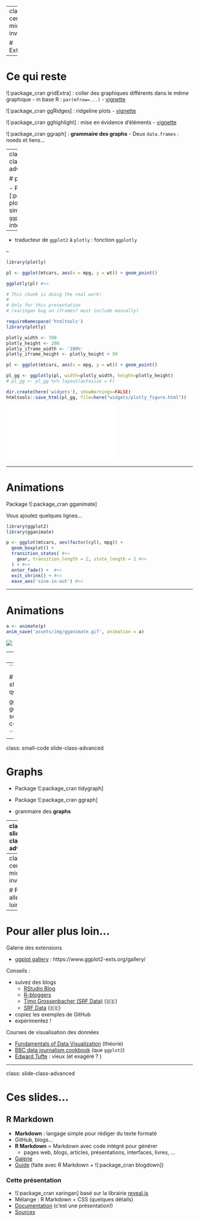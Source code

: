 
---
class: center, middle, inverse

# Extensions


---

# Ce qui reste

![:package_cran gridExtra] : coller des graphiques différents dans le même graphique
- in base R : `par(mfrow=...)` 
- [vignette](https://cran.r-project.org/web/packages/gridExtra/vignettes/arrangeGrob.html)

![:package_cran ggRidges] : ridgeline plots
- [vignette](https://cran.r-project.org/web/packages/ggridges/vignettes/gallery.html)

![:package_cran gghighlight] : mise en évidence d'éléments 
- [vignette](https://cran.r-project.org/web/packages/gghighlight/vignettes/gghighlight.html)

![:package_cran ggraph] : **grammaire des graphs** 
- Deux `data.frames` : noeds et liens...


---
class: slide-class-advanced

# plotly

- Package ![:package_cran plotly] : librarie similaire à `ggplot2`, mais interactive !

--

- traducteur de `ggplot2` à `plotly` : fonction `ggplotly`

--

```r
library(plotly)

pl <- ggplot(mtcars, aes(x = mpg, y = wt)) + geom_point()

ggplotly(pl) #<<
```

```r
# This chunk is doing the real work!
#
# Only for this presentation
# (xaringan bug on iframes? must include manually)

requireNamespace('htmltools')
library(plotly)

plotly_width <- 700
plotly_height <- 200
plotly_iframe_width <- '100%'
plotly_iframe_height <- plotly_height + 50

pl <- ggplot(mtcars, aes(x = mpg, y = wt)) + geom_point()

pl_gg <- ggplotly(pl, width=plotly_width, height=plotly_height)
# pl_gg <- pl_gg %>% layout(autosize = F)

dir.create(here('widgets'), showWarnings=FALSE)
htmltools::save_html(pl_gg, file=here("widgets/plotly_figure.html"))
```
<iframe src="widgets/plotly_figure.html" width="`r plotly_iframe_width`" height="`r plotly_iframe_height`" scrolling="no" seamless="seamless" frameBorder="0"></iframe>


---

# Animations

Package ![:package_cran gganimate]

Vous ajoutez quelques lignes...

```r
library(ggplot2)
library(gganimate)

p <- ggplot(mtcars, aes(factor(cyl), mpg)) + 
  geom_boxplot() + 
  transition_states( #<<
    gear, transition_length = 2, state_length = 1 #<<
  ) + #<<
  enter_fade() +  #<<
  exit_shrink() + #<<
  ease_aes('sine-in-out') #<<
```


---

# Animations

```r
a <- animate(p)
anim_save('assets/img/gganimate.gif', animation = a)

```

![](assets/img/gganimate.gif)


---
class: small-code

# Cartographie

Approche à la `tidyverse` : package ![:package_cran sf]

--
```r
library(sf)

# Shapefile des cantons
shp <- sf::st_read('data/switzerland_shapefiles/gadm36_CHE_1.shp', quiet = TRUE)

ggplot(shp) +
   geom_sf(aes(fill = (NAME_1 == 'Ticino'))) +
   geom_sf_text(aes(label = NAME_1), size = 3) +
   theme_bw() +
   scale_fill_discrete('', breaks = c(TRUE, FALSE), labels = c('Rigole', 'Travaille'))

```



---
class: small-code slide-class-advanced

# Graphs

- Package ![:package_cran tidygraph]
- Package ![:package_cran ggraph]

- grammaire des **graphs**

<!-- TODO -->

---
class: slide-class-advanced

# ggplot2 in Python

Diverses implémentations de la grammaire des graphiques :
- 🐍 [`plotnine`](https://plotnine.readthedocs.io/)
- 🐍 [`ggplot`](http://ggplot.yhathq.com/)

```python
from ggplot import *

ggplot(aes(x='date', y='beef'), data=meat) +\
    geom_line() +\
    stat_smooth(colour='blue', span=0.2)
```

.img-small-50[
  ![](assets/img/ggplot_py.png)
]

---
class: center, middle, inverse

# Pour aller plus loin...

---

# Pour aller plus loin...

Galerie des extensions

- [ggplot gallery](https://www.ggplot2-exts.org/gallery/) : https://www.ggplot2-exts.org/gallery/

Conseils :

- suivez des blogs 
  + [RStudio Blog](https://blog.rstudio.com/) 
  + [R-bloggers](https://www.r-bloggers.com/)
  + [Timo Grossenbacher (SRF Data)](https://timogrossenbacher.ch/blog/) (🇩🇪)
  + [SRF Data](https://srfdata.github.io/) (🇩🇪)
- copiez les exemples de GitHub
- expérimentez !

Courses de visualisation des données 

- [Fundamentals of Data Visualization](https://serialmentor.com/dataviz/) (théorie)
- [BBC data journalism cookbook](https://bbc.github.io/rcookbook/) (que `ggplot2`)
- [Edward Tufte](https://www.edwardtufte.com/tufte/) : vieux (et exagéré ? )

---
class: slide-class-advanced

# Ces slides...

## R Markdown

- **Markdown** : langage simple pour rédiger du texte formaté
- GitHub, blogs...
- **R Markdown** = Markdown avec code intégré
  pour générer 
  + pages web, blogs, articles, présentations, interfaces, livres, ... 
- [Galerie](https://rmarkdown.rstudio.com/gallery.html)
- [Guide](https://bookdown.org/yihui/rmarkdown/) (faite avec R Markdown + ![:package_cran blogdown])

### Cette présentation 

- ![:package_cran xaringan] basé sur la librairie [reveal.js](https://revealjs.com)
- Mélange : R Markdown + CSS (quelques détails)
- [Documentation](http://slides.yihui.name/xaringan/) (c'est une présentation!)
- [Sources](https://github.com/lgaborini/ggplot2-introduction)

